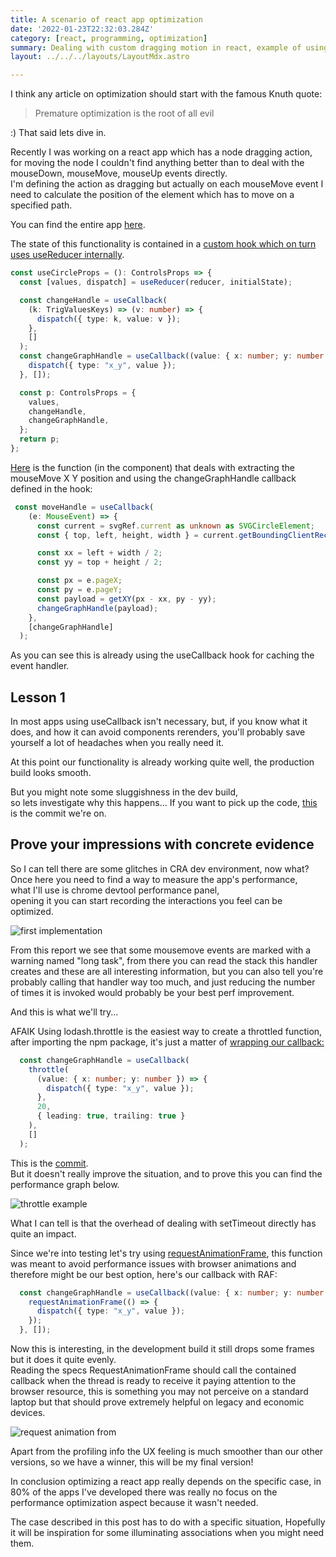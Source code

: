 ```yaml
---
title: A scenario of react app optimization
date: '2022-01-23T22:32:03.284Z'
category: [react, programming, optimization]
summary: Dealing with custom dragging motion in react, example of using the profiler tab to analyze components.
layout: ../../../layouts/LayoutMdx.astro

---
```




I think any article on optimization should start with the famous Knuth quote:  
> Premature optimization is the root of all evil  

:) That said lets dive in.

Recently I was working on a react app which has a node dragging action,  
for moving the node I couldn't find anything better than to deal with the mouseDown, mouseMove, mouseUp events directly.  
I'm defining the action as dragging but actually on each mouseMove event I need to calculate the position of the element which has to move on a specified path. 

You can find the entire app <a target="_blank" href="https://sine-cosine-calculator.fcalo.com/">here</a>.

The state of this functionality is contained in a <a target="_blank" href="https://github.com/fracalo/sine-cosine-calc/blob/master/src/hooks/useCircleProps.ts#L100">custom hook which on turn uses useReducer internally</a>.

```ts
const useCircleProps = (): ControlsProps => {
  const [values, dispatch] = useReducer(reducer, initialState);

  const changeHandle = useCallback(
    (k: TrigValuesKeys) => (v: number) => {
      dispatch({ type: k, value: v });
    },
    []
  );
  const changeGraphHandle = useCallback((value: { x: number; y: number }) => {
    dispatch({ type: "x_y", value });
  }, []);

  const p: ControlsProps = {
    values,
    changeHandle,
    changeGraphHandle,
  };
  return p;
};

```

<a target="_blank" href="https://github.com/fracalo/sine-cosine-calc/blob/master/src/components/Graph/index.tsx#L66">Here</a> is the function (in the component) that deals with extracting the mouseMove X Y position and using the changeGraphHandle callback defined in the hook:

```ts
 const moveHandle = useCallback(
    (e: MouseEvent) => {
      const current = svgRef.current as unknown as SVGCircleElement;
      const { top, left, height, width } = current.getBoundingClientRect();

      const xx = left + width / 2;
      const yy = top + height / 2;

      const px = e.pageX;
      const py = e.pageY;
      const payload = getXY(px - xx, py - yy);
      changeGraphHandle(payload);
    },
    [changeGraphHandle]
  );
```

As you can see this is already using the useCallback hook for caching the event handler.

## Lesson 1
In most apps using useCallback isn't necessary, but, if you know what it does, and how it can avoid components rerenders, you'll probably save yourself a lot of headaches when you really need it. 

At this point our functionality is already working quite well, the production build looks smooth.  

But you might note some sluggishness in the dev build,  
so lets investigate why this happens... 
If you want to pick up the code, <a target="_blank" href="https://github.com/fracalo/sine-cosine-calc/tree/31520d4cb8eda3d93d09cca2d70cfbb1e5104a81">this</a> is the commit we're on.


## Prove your impressions with concrete evidence  
So I can tell there are some glitches in CRA dev environment, now what?  
Once here you need to find a way to measure the app's performance,  
what I'll use is chrome devtool performance panel,  
opening it you can start recording the interactions you feel can be optimized.

<Image src={firstImplementation} alt='first implementation' />


From this report we see that some mousemove events are marked with a warning named "long task",
from there you can read the stack this handler creates and these are all interesting information, but you can also tell you're probably calling that handler way too much, and just reducing the number of times it is invoked would probably be your best perf improvement.  

And this is what we'll try...

AFAIK Using lodash.throttle is the easiest way to create a throttled function,
after importing the npm package, it's just a matter of <a target="_blank" href="https://github.com/fracalo/sine-cosine-calc/blob/master/src/hooks/useCircleProps.ts#L109">wrapping our callback:</a>

```ts
  const changeGraphHandle = useCallback(
    throttle(
      (value: { x: number; y: number }) => {
        dispatch({ type: "x_y", value });
      },
      20,
      { leading: true, trailing: true }
    ),
    []
  );
```
This is the <a target="_blank" href="https://github.com/fracalo/sine-cosine-calc/tree/e08ea4a14657045b10196921efe9bc8d3e2a2db0">commit</a>.  
But it doesn't really improve the situation, and to prove this you can find the performance graph below.

<Image src={throttle} alt='throttle example' />

What I can tell is that the overhead of dealing with setTimeout directly has quite an impact.


Since we're into testing let's try using <a target="_blank" href="https://developer.mozilla.org/en-US/docs/Web/API/window/requestAnimationFrame">requestAnimationFrame</a>, this function was meant to avoid performance issues with browser animations and therefore might be our best option, here's our callback with RAF:

```ts
  const changeGraphHandle = useCallback((value: { x: number; y: number }) => {
    requestAnimationFrame(() => {
      dispatch({ type: "x_y", value });
    });
  }, []);
```

Now this is interesting, in the development build it still drops some frames but it does it quite evenly.  
Reading the specs RequestAnimationFrame should call the contained callback when the thread is ready to receive it paying attention to the browser resource, this is something you may not perceive on a standard laptop but that should prove extremely helpful on legacy and economic devices.

<Image src={raf} alt='request animation from'/>

Apart from the profiling info the UX feeling is much smoother than our other versions, so we have a winner, this will be my final version! 

In conclusion optimizing a react app really depends on the specific case, in 80% of the apps I've developed there was really no focus on the performance optimization aspect because it wasn't needed.  

The case described in this post has to do with a specific situation, Hopefully it will be inspiration for some illuminating associations when you might need them.









